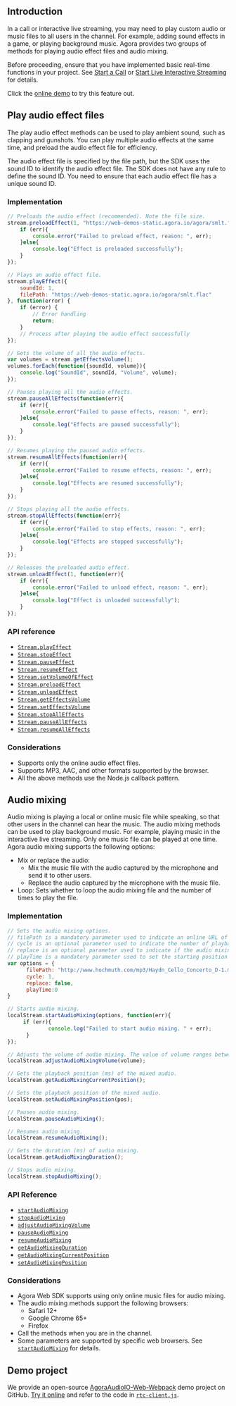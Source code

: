 <PlatformWrapper platform="web">

## Introduction

In a call or interactive live streaming, you may need to play custom audio or music files to all users in the channel. For example, adding sound effects in a game, or playing background music. Agora provides two groups of methods for playing audio effect files and audio mixing.

Before proceeding, ensure that you have implemented basic real-time functions in your project. See [Start a  Call](/3.x/video-calling/quickstart-guide/get-started-sdk) or [Start Live Interactive Streaming](/en/3.x/interactive-live-streaming/quickstart-guide/start-video-streaming) for details.

<div class="alert info">Click the <a href="https://webdemo.agora.io/agora-web-showcase/examples/AgoraAudioIO-Web/">online demo</a> to try this feature out.</div>

## Play audio effect files

The play audio effect methods can be used to play ambient sound, such as clapping and gunshots. You can play multiple audio effects at the same time, and preload the audio effect file for efficiency.

The audio effect file is specified by the file path, but the SDK uses the sound ID to identify the audio effect file. The SDK does not have any rule to define the sound ID. You need to ensure that each audio effect file has a unique sound ID.

### Implementation


```javascript
// Preloads the audio effect (recommended). Note the file size.
stream.preloadEffect(1, "https://web-demos-static.agora.io/agora/smlt.flac", function(err){
    if (err){
        console.error("Failed to preload effect, reason: ", err);
    }else{
        console.log("Effect is preloaded successfully");
    }
});

// Plays an audio effect file.
stream.playEffect({
    soundId: 1,
    filePath: "https://web-demos-static.agora.io/agora/smlt.flac"
}, function(error) {
    if (error) {
        // Error handling
        return;
    }
    // Process after playing the audio effect successfully
});

// Gets the volume of all the audio effects.
var volumes = stream.getEffectsVolume();
volumes.forEach(function({soundId, volume}){
    console.log("SoundId", soundId, "Volume", volume);
});

// Pauses playing all the audio effects.
stream.pauseAllEffects(function(err){
    if (err){
        console.error("Failed to pause effects, reason: ", err);
    }else{
        console.log("Effects are paused successfully");
    }
});

// Resumes playing the paused audio effects.
stream.resumeAllEffects(function(err){
    if (err){
        console.error("Failed to resume effects, reason: ", err);
    }else{
        console.log("Effects are resumed successfully");
    }
});

// Stops playing all the audio effects.
stream.stopAllEffects(function(err){
    if (err){
        console.error("Failed to stop effects, reason: ", err);
    }else{
        console.log("Effects are stopped successfully");
    }
});

// Releases the preloaded audio effect.
stream.unloadEffect(1, function(err){
    if (err){
        console.error("Failed to unload effect, reason: ", err);
    }else{
        console.log("Effect is unloaded successfully");
    }
});
```

### API reference

- [`Stream.playEffect`](https://api-ref.agora.io/en/video-sdk/web/3.x/interfaces/agorartc.stream.html#playeffect)
- [`Stream.stopEffect`](https://api-ref.agora.io/en/video-sdk/web/3.x/interfaces/agorartc.stream.html#stopeffect)
- [`Stream.pauseEffect`](https://api-ref.agora.io/en/video-sdk/web/3.x/interfaces/agorartc.stream.html#pauseeffect)
- [`Stream.resumeEffect`](https://api-ref.agora.io/en/video-sdk/web/3.x/interfaces/agorartc.stream.html#resumeeffect)
- [`Stream.setVolumeOfEffect`](https://api-ref.agora.io/en/video-sdk/web/3.x/interfaces/agorartc.stream.html#setvolumeofeffect)
- [`Stream.preloadEffect`](https://api-ref.agora.io/en/video-sdk/web/3.x/interfaces/agorartc.stream.html#preloadeffect)
- [`Stream.unloadEffect`](https://api-ref.agora.io/en/video-sdk/web/3.x/interfaces/agorartc.stream.html#unloadeffect)
- [`Stream.getEffectsVolume`](https://api-ref.agora.io/en/video-sdk/web/3.x/interfaces/agorartc.stream.html#geteffectsvolume)
- [`Stream.setEffectsVolume`](https://api-ref.agora.io/en/video-sdk/web/3.x/interfaces/agorartc.stream.html#seteffectsvolume)
- [`Stream.stopAllEffects`](https://api-ref.agora.io/en/video-sdk/web/3.x/interfaces/agorartc.stream.html#stopalleffects)
- [`Stream.pauseAllEffects`](https://api-ref.agora.io/en/video-sdk/web/3.x/interfaces/agorartc.stream.html#pausealleffects)
- [`Stream.resumeAllEffects`](https://api-ref.agora.io/en/video-sdk/web/3.x/interfaces/agorartc.stream.html#resumealleffects)

### Considerations

- Supports only the online audio effect files.
- Supports MP3, AAC, and other formats supported by the browser.
- All the above methods use the Node.js callback pattern.

## Audio mixing

Audio mixing is playing a local or online music file while speaking, so that other users in the channel can hear the music. The audio mixing methods can be used to play background music. For example, playing music in the interactive live streaming. Only one music file can be played at one time.
Agora audio mixing supports the following options:

- Mix or replace the audio:
	- Mix the music file with the audio captured by the microphone and send it to other users.
	- Replace the audio captured by the microphone with the music file.
- Loop: Sets whether to loop the audio mixing file and the number of times to play the file.

### Implementation

```javascript
// Sets the audio mixing options.
// filePath is a mandatory parameter used to indicate an online URL of the mixing audio.
// cycle is an optional parameter used to indicate the number of playback loops and it needs to be a positive integer. The web browser needs to be Google Chrome 65+.
// replace is an optional parameter used to indicate if the audio mixing replaces the original audio.
// playTime is a mandatory parameter used to set the starting position of mixing audio playback. 0 means playing the mixing file from the beginning.
var options = {
      filePath: "http://www.hochmuth.com/mp3/Haydn_Cello_Concerto_D-1.mp3",
      cycle: 1,
      replace: false,
      playTime:0
}

// Starts audio mixing.
localStream.startAudioMixing(options, function(err){
     if (err){
             console.log("Failed to start audio mixing. " + err);
      }
});

// Adjusts the volume of audio mixing. The value of volume ranges between 1 and 100.
localStream.adjustAudioMixingVolume(volume);

// Gets the playback position (ms) of the mixed audio.
localStream.getAudioMixingCurrentPosition();

// Sets the playback position of the mixed audio.
localStream.setAudioMixingPosition(pos);

// Pauses audio mixing.
localStream.pauseAudioMixing();

// Resumes audio mixing.
localStream.resumeAudioMixing();

// Gets the duration (ms) of audio mixing.
localStream.getAudioMixingDuration();

// Stops audio mixing.
localStream.stopAudioMixing();
```

### API Reference

- [`startAudioMixing`](https://api-ref.agora.io/en/video-sdk/web/3.x/interfaces/agorartc.stream.html#startaudiomixing)
- [`stopAudioMixing`](https://api-ref.agora.io/en/video-sdk/web/3.x/interfaces/agorartc.stream.html#stopaudiomixing)
- [`adjustAudioMixingVolume`](https://api-ref.agora.io/en/video-sdk/web/3.x/interfaces/agorartc.stream.html#adjustaudiomixingvolume)
- [`pauseAudioMixing`](https://api-ref.agora.io/en/video-sdk/web/3.x/interfaces/agorartc.stream.html#pauseaudiomixing)
- [`resumeAudioMixing`](https://api-ref.agora.io/en/video-sdk/web/3.x/interfaces/agorartc.stream.html#resumeaudiomixing)
- [`getAudioMixingDuration`](https://api-ref.agora.io/en/video-sdk/web/3.x/interfaces/agorartc.stream.html#getaudiomixingduration)
- [`getAudioMixingCurrentPosition`](https://api-ref.agora.io/en/video-sdk/web/3.x/interfaces/agorartc.stream.html#getaudiomixingcurrentposition)
- [`setAudioMixingPosition`](https://api-ref.agora.io/en/video-sdk/web/3.x/interfaces/agorartc.stream.html#setaudiomixingposition)

### Considerations

- Agora Web SDK supports using only online music files for audio mixing.
- The audio mixing methods support the following browsers:
  - Safari 12+
  - Google Chrome 65+
  - Firefox
- Call the methods when you are in the channel.
- Some parameters are supported by specific web browsers. See [`startAudioMixing`](https://api-ref.agora.io/en/video-sdk/web/3.x/interfaces/agorartc.stream.html#startaudiomixing) for details.

## Demo project

We provide an open-source [AgoraAudioIO-Web-Webpack](https://github.com/AgoraIO/Advanced-Audio/tree/master/Web/AgoraAudioIO-Web-Webpack) demo project on GitHub. [Try it online](https://webdemo.agora.io/agora-web-showcase/examples/AgoraAudioIO-Web/) and refer to the code in [`rtc-client.js`](https://github.com/AgoraIO/Advanced-Audio/blob/master/Web/AgoraAudioIO-Web-Webpack/src/rtc-client.js).

</PlatformWrapper>
